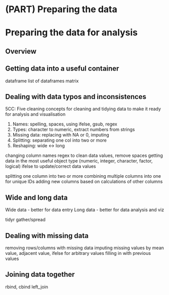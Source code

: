 # (PART) Preparing the data {-}

# Preparing the data for analysis {#preparingthedata}
  
## Overview

## Getting data into a useful container

dataframe
list of dataframes
matrix

## Dealing with data typos and inconsistences

5CC: Five cleaning concepts for cleaning and tidying data to make it ready for analysis and visualisation 

1. Names: spelling, spaces, using ifelse, gsub, regex    
2. Types: character to numeric, extract numbers from strings
3. Missing data: replacing with NA or 0, imputing    
4. Splitting: separating one col into two or more
5. Reshaping: wide <-> long


changing column names
regex to clean data values, remove spaces
getting data in the most useful object type (numeric, integer, character, factor, logical)
ifelse to update/correct data values

splitting one column into two or more
combining multiple columns into one for unique IDs
adding new columns based on calculations of other columns

## Wide and long data

Wide data - better for data entry
Long data - better for data analysis and viz

tidyr gather/spread

## Dealing with missing data

removing rows/columns with missing data
imputing missing values by mean value, adjacent value, ifelse for arbitrary values
filling in with previous values

## Joining data together

rbind, cbind
left_join





